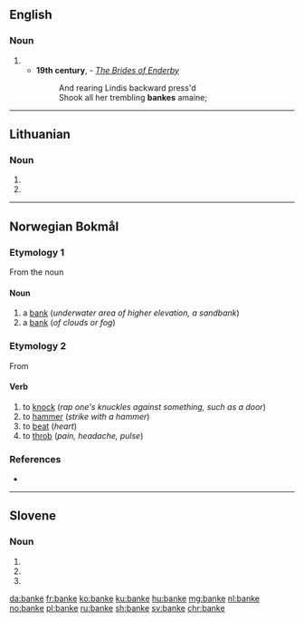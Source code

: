 ==English==

===Noun===
{{en-noun}}

# {{obsolete spelling of|bank|lang=en}}
#* '''19th century''', {{w|Jean Ingelow}} - ''[[s:The Brides of Enderby|The Brides of Enderby]]''
#*: And rearing Lindis backward press'd
#*: Shook all her trembling '''bankes''' amaine;

----

==Lithuanian==

===Noun===
{{head|lt|noun form|g=m}}

# {{locative singular of|bankas|lang=lt}}
# {{vocative singular of|bankas|lang=lt}}

----

==Norwegian Bokmål==

===Etymology 1===
From the noun {{l|nb|bakke}}

====Noun====
{{nb-noun-m1}}

# a [[bank]] (''underwater area of higher elevation, a sandbank'')
# a [[bank]] (''of clouds or fog'')

===Etymology 2===
From {{etyl|non|nb}} {{term|banga|lang=nb}}

====Verb====
{{head|nb|verb|imperative|bank|present tense|banker|simple past and past participle|banka|or|banket|present tense|bankende}}

# to [[knock]] (''rap one's knuckles against something, such as a door'')
# to [[hammer]] (''strike with a hammer'')
# to [[beat]] (''heart'')
# to [[throb]] (''pain, headache, pulse'')

===References===
* {{R:The Bokmål Dictionary}}

----

==Slovene==

===Noun===
{{head|sl|noun form|head=bánke}}

# {{genitive singular of|bánka|lang=sl}}
# {{nominative plural of|bánka|lang=sl}}
# {{accusative plural of|bánka|lang=sl}}

[[da:banke]]
[[fr:banke]]
[[ko:banke]]
[[ku:banke]]
[[hu:banke]]
[[mg:banke]]
[[nl:banke]]
[[no:banke]]
[[pl:banke]]
[[ru:banke]]
[[sh:banke]]
[[sv:banke]]
[[chr:banke]]